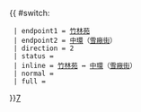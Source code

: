 {{ #switch: {{{format|}}}
  | endpoint1 = [[竹林苑]]
  | endpoint2 = [[中環]]（[[雪廠街]]）
  | direction = 2
  | status =
  | inline = [[竹林苑]] ↔ [[中環]]（[[雪廠街]]）
  | normal =
  | full =
}}<noinclude>[[category:港島居民巴士路線模板|7]]</noinclude>